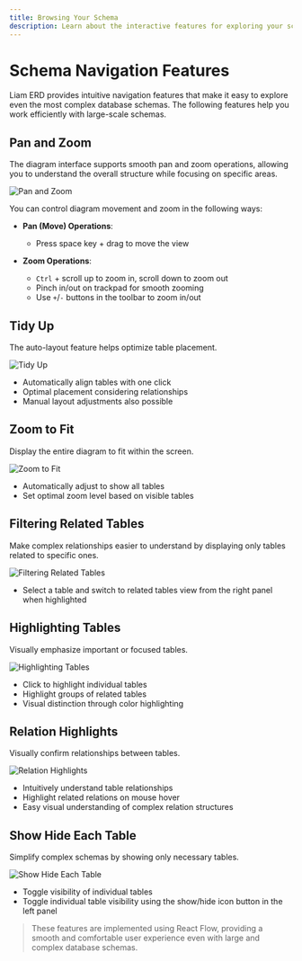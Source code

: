 ```yaml
---
title: Browsing Your Schema
description: Learn about the interactive features for exploring your schema in detail, including panning, zooming, filtering, and highlighting.
---
```


# Schema Navigation Features

Liam ERD provides intuitive navigation features that make it easy to explore even the most complex database schemas. The following features help you work efficiently with large-scale schemas.

## Pan and Zoom

The diagram interface supports smooth pan and zoom operations, allowing you to understand the overall structure while focusing on specific areas.

![Pan and Zoom](/images/content/docs/ui-features/browsing-your-schema/pan-and-zoom.gif)

You can control diagram movement and zoom in the following ways:

- **Pan (Move) Operations**:
  - Press space key + drag to move the view

- **Zoom Operations**:
  - `Ctrl` + scroll up to zoom in, scroll down to zoom out
  - Pinch in/out on trackpad for smooth zooming
  - Use `+`/`-` buttons in the toolbar to zoom in/out

## Tidy Up

The auto-layout feature helps optimize table placement.

![Tidy Up](/images/content/docs/ui-features/browsing-your-schema/tidy-up.gif)

- Automatically align tables with one click
- Optimal placement considering relationships
- Manual layout adjustments also possible

## Zoom to Fit

Display the entire diagram to fit within the screen.

![Zoom to Fit](/images/content/docs/ui-features/browsing-your-schema/zoom-to-fit.gif)

- Automatically adjust to show all tables
- Set optimal zoom level based on visible tables

## Filtering Related Tables

Make complex relationships easier to understand by displaying only tables related to specific ones.

![Filtering Related Tables](/images/content/docs/ui-features/browsing-your-schema/filtering-related-tables.gif)

- Select a table and switch to related tables view from the right panel when highlighted

## Highlighting Tables

Visually emphasize important or focused tables.

![Highlighting Tables](/images/content/docs/ui-features/browsing-your-schema/highlighting-tables.gif)

- Click to highlight individual tables
- Highlight groups of related tables
- Visual distinction through color highlighting

## Relation Highlights

Visually confirm relationships between tables.

![Relation Highlights](/images/content/docs/ui-features/browsing-your-schema/relation-highlights.gif)

- Intuitively understand table relationships
- Highlight related relations on mouse hover
- Easy visual understanding of complex relation structures

## Show Hide Each Table

Simplify complex schemas by showing only necessary tables.

![Show Hide Each Table](/images/content/docs/ui-features/browsing-your-schema/show-hide-each-table.gif)

- Toggle visibility of individual tables
- Toggle individual table visibility using the show/hide icon button in the left panel

> These features are implemented using React Flow, providing a smooth and comfortable user experience even with large and complex database schemas.
